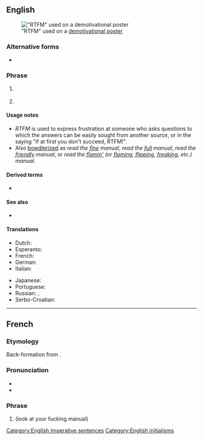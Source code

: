 ==English==
{{wikipedia}}
[[File:Demotivational RTFM Prudentia Statue on the Brussels town hall (53522136).jpg|thumb|"RTFM" used on a [[w:en:Motivational poster#Parodies and demotivational posters|demotivational poster]]]]

===Alternative forms===
* {{l|en|rtfm}}

===Phrase===
{{head|en|phrase}}

# {{lb|en|Internet slang}} {{initialism of|en|[[read]] [[the]] [[fucking]] [[manual]]}}
# {{lb|en|Internet slang|Unix}} {{initialism of|en|read the fucking [[man page]]}}

====Usage notes====
* ''RTFM'' is used to express frustration at someone who asks questions to which the answers can be easily sought from another source, or in the saying "if at first you don't succeed, RTFM!".
* Also [[bowdlerize|bowdlerized]] as ''read the [[fine]] manual'', ''read the [[full]] manual'', ''read the [[friendly]] manual'', or ''read the [[flamin']] (or [[flaming]], [[flipping]], [[freaking]], etc.) manual''.

====Derived terms====
* {{l|en|RTFA}}

====See also====
* {{l|en|STFW}}

====Translations====
<!--Note: Provide ABBREVIATIONS where these exist and ensure translations are IDIOMATIC-->
{{trans-top|Abbreviation of ''Read the fucking manual''}}
* Dutch: {{t-check|nl|[[LVDH]] ([[Lees verdomme de handleiding]])}}
* Esperanto: {{t-check|eo|[[LLFL]] ([[Legu la fuŝitan lernolibron]])}}
* French: {{t|fr|[[LLFM]] ([[lis]] [[le]] [[foutu]] [[manuel]])}}
* German: {{t-check|de|[[LDVH]] ([[Lies das verdammte Handbuch]])}}
* Italian: {{t-check|it|[[LIFM]] ([[leggi]] [[il]] [[fottuto]] [[manuale]])}}
{{trans-mid}}
* Japanese: {{t-check|ja|[[マニュアル読め]] (マニュアルよめ) (manyuaru yome)}}
* Portuguese: {{t|pt|[[LAPDM]] ([[leia]] [[a]] [[porra]] [[do]] [[manual]])}}
* Russian: {{t-check|ru|прочита́й до́лбаное руково́дство}}, {{t+|ru|учи́ матча́сть}}
* Serbo-Croatian: {{t-check|sh|[[PJR]] ([[Procitaj jebeni recnik]])}}
{{trans-bottom}}

[[Category:English imperative sentences]]
[[Category:English initialisms]]

----

==French==

===Etymology===
Back-formation from {{uder|fr|en|RTFM}}.

===Pronunciation===
* {{fr-IPA|èr-té-èf-èm}}
* {{audio|fr|LL-Q150 (fra)-LoquaxFR-RTFM.wav|Audio}}

===Phrase===
{{fr-phrase}}

# {{initialism of|fr|[[regarde]] [[ton]] [[foutu]] [[manuel]]}} (look at your fucking manual)

{{cln|fr|back-formations}}